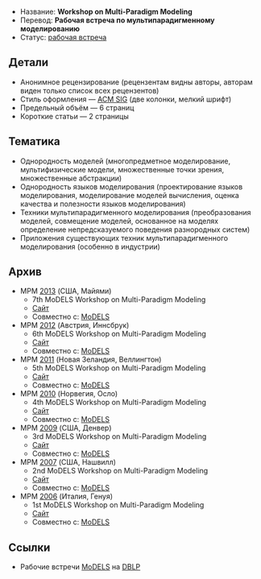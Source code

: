 * Название: '''Workshop on Multi-Paradigm Modeling'''
* Перевод: '''Рабочая встреча по мультипарадигменному моделированию'''
* Статус: [[Workshop|рабочая встреча]]

== Детали ==
* Анонимное рецензирование (рецензентам видны авторы, авторам виден только список всех рецензентов)
* Стиль оформления — [[ACM SIG]] (две колонки, мелкий шрифт)
* Предельный объём — 6 страниц
* Короткие статьи — 2 страницы

== Тематика ==
* Однородность моделей (многопредметное моделирование, мультифизические модели, множественные точки зрения, множественные абстракции)
* Однородность языков моделирования (проектирование языков моделирования, моделирование моделей вычисления, оценка качества и полезности языков моделирования)
* Техники мультипарадигменного моделирования (преобразования моделей, совмещение моделей, основанное на моделях определение непредсказуемого поведения разнородных систем)
* Приложения существующих техник мультипарадигменного моделирования (особенно в индустрии)

== Архив ==
* MPM [[2013]] (США, Майями)
** 7th MoDELS Workshop on Multi-Paradigm Modeling
** [http://msdl.cs.mcgill.ca/conferences/MPM/ Сайт]
** Совместно с: [[MoDELS]]
* MPM [[2012]] (Австрия, Иннсбрук)
** 6th MoDELS Workshop on Multi-Paradigm Modeling
** [http://avalon.aut.bme.hu/mpm12/ Сайт]
** Совместно с: [[MoDELS]]
* MPM [[2011]] (Новая Зеландия, Веллингтон)
** 5th MoDELS Workshop on Multi-Paradigm Modeling
** [http://avalon.aut.bme.hu/~mesztam/conferences/mpm11 Сайт]
** Совместно с: [[MoDELS]]
* MPM [[2010]] (Норвегия, Осло)
** 4th MoDELS Workshop on Multi-Paradigm Modeling
** [http://avalon.aut.bme.hu/mpm10 Сайт]
** Совместно с: [[MoDELS]]
* MPM [[2009]] (США, Денвер)
** 3rd MoDELS Workshop on Multi-Paradigm Modeling
** [http://avalon.aut.bme.hu/mpm09 Сайт]
** Совместно с: [[MoDELS]]
* MPM [[2007]] (США, Нашвилл)
** 2nd MoDELS Workshop on Multi-Paradigm Modeling
** [http://avalon.aut.bme.hu/~mesztam/conferences/mpm07 Сайт]
** Совместно с: [[MoDELS]]
* MPM [[2006]] (Италия, Генуя)
** 1st MoDELS Workshop on Multi-Paradigm Modeling
** [http://avalon.aut.bme.hu/~mesztam/conferences/mpm06 Сайт]
** Совместно с: [[MoDELS]]

== Ссылки ==
* Рабочие встречи [http://dblp.uni-trier.de/db/conf/models/ MoDELS] на [[DBLP]]
